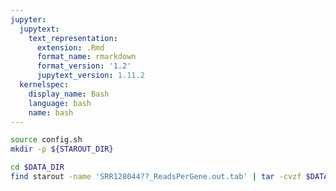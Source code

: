 ```yaml
---
jupyter:
  jupytext:
    text_representation:
      extension: .Rmd
      format_name: rmarkdown
      format_version: '1.2'
      jupytext_version: 1.11.2
  kernelspec:
    display_name: Bash
    language: bash
    name: bash
---
```


```bash
source config.sh
mkdir -p ${STAROUT_DIR}
```

```bash
cd $DATA_DIR
find starout -name 'SRR128044??_ReadsPerGene.out.tab' | tar -cvzf $DATA_DIR/count_tables.tgz --files-from -
```
